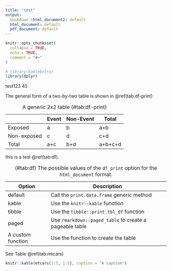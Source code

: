 ```yaml
---
title: "test"
output:
  bookdown::html_document2: default
  html_document: default
  pdf_document: default
---
```


```r
knitr::opts_chunk$set(
  collapse = TRUE,
  echo = TRUE,
  comment = "#>"
)
```

```r
# library(kableExtra)
library(dplyr)
```

```{=latex}
\begin{tabular}{ll}
A & B \\
A & B \\
\end{tabular}
```

test123
45


The general form of a two-by-two table is shown in \@ref(tab:df-print)

|               | Event | Non-Event | Total
|-------------- | ------ | ---------- | ----- 
|Exposed        | a      | b | a+b
|Non-exposed    | c      | d | c+d
|Total         | a+c   | b+d | a+b+c+d

: A generic 2x2 table (\#tab:df-print)

this is a test \@ref(tab:df).

Table: (\#tab:df) The possible values of the `df_print` option for the `html_document` format.

| Option  | Description  |
|------------|-------------------------------------------|
| default  | Call the `print.data.frame` generic method |
| kable  | Use the `knitr::kable` function |
| tibble  | Use the `tibble::print.tbl_df` function |
| paged  |  Use `rmarkdown::paged_table` to create a pageable table |
| A custom function | Use the function to create the table |

See Table \@ref(tab:mtcars)

```r
knitr::kable(mtcars[1:5, 1:5], caption = "A caption")
```